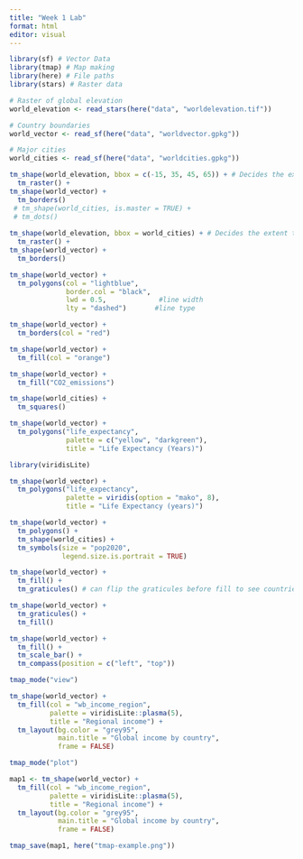 ```yaml
---
title: "Week 1 Lab"
format: html
editor: visual
---
```


```r
library(sf) # Vector Data
library(tmap) # Map making
library(here) # File paths
library(stars) # Raster data
```

```r
# Raster of global elevation
world_elevation <- read_stars(here("data", "worldelevation.tif"))

# Country boundaries
world_vector <- read_sf(here("data", "worldvector.gpkg"))

# Major cities
world_cities <- read_sf(here("data", "worldcities.gpkg"))

```

```r
tm_shape(world_elevation, bbox = c(-15, 35, 45, 65)) + # Decides the extent to which we are going to visualize, creates a zoom in around Europe
  tm_raster() +
tm_shape(world_vector) + 
  tm_borders() 
 # tm_shape(world_cities, is.master = TRUE) +
 # tm_dots() 
  
tm_shape(world_elevation, bbox = world_cities) + # Decides the extent to which we are going to visualize, creates box around world cities but does not place the cities
  tm_raster() +
tm_shape(world_vector) + 
  tm_borders() 
```

```r
tm_shape(world_vector) +
  tm_polygons(col = "lightblue",
              border.col = "black",
              lwd = 0.5,             #line width
              lty = "dashed")       #line type
```

```r
tm_shape(world_vector) +
  tm_borders(col = "red") 
```

```r
tm_shape(world_vector) +
  tm_fill(col = "orange")
```

```r
tm_shape(world_vector) +
  tm_fill("CO2_emissions")
```

```r
tm_shape(world_cities) +
  tm_squares()
```

```r
tm_shape(world_vector) +
  tm_polygons("life_expectancy", 
              palette = c("yellow", "darkgreen"),
              title = "Life Expectancy (Years)")
```

```r
library(viridisLite)

tm_shape(world_vector) +
  tm_polygons("life_expectancy",
              palette = viridis(option = "mako", 8),
              title = "Life Expectancy (years)")
```

```r
tm_shape(world_vector) +
  tm_polygons() +
  tm_shape(world_cities) +
  tm_symbols(size = "pop2020",
             legend.size.is.portrait = TRUE)
```

```r
tm_shape(world_vector) +
  tm_fill() +
  tm_graticules() # can flip the graticules before fill to see countries on top of graticules

tm_shape(world_vector) +
  tm_graticules() +
  tm_fill()
```

```r
tm_shape(world_vector) +
  tm_fill() +
  tm_scale_bar() +
  tm_compass(position = c("left", "top"))
```

```r
tmap_mode("view") 

tm_shape(world_vector) +
  tm_fill(col = "wb_income_region", 
          palette = viridisLite::plasma(5), 
          title = "Regional income") +
  tm_layout(bg.color = "grey95",
            main.title = "Global income by country",
            frame = FALSE)


```

```r
tmap_mode("plot")

map1 <- tm_shape(world_vector) +
  tm_fill(col = "wb_income_region", 
          palette = viridisLite::plasma(5), 
          title = "Regional income") +
  tm_layout(bg.color = "grey95",
            main.title = "Global income by country",
            frame = FALSE)

tmap_save(map1, here("tmap-example.png"))
```
